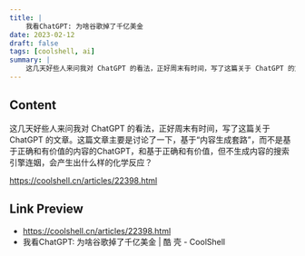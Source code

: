 ```yaml
---
title: |
    我看ChatGPT: 为啥谷歌掉了千亿美金
date: 2023-02-12
draft: false
tags: [coolshell, ai]
summary: |
    这几天好些人来问我对 ChatGPT 的看法，正好周末有时间，写了这篇关于 ChatGPT 的文章。这篇文章主要是讨论了一下，基于“内容生成套路”，而不是基于正确和有价值的内容的ChatGPT，和基于正确和有价值，但不生成内容的搜索引擎连姻，会产生出什么样的化学反应？
---
```


## Content

这几天好些人来问我对 ChatGPT 的看法，正好周末有时间，写了这篇关于 ChatGPT 的文章。这篇文章主要是讨论了一下，基于“内容生成套路”，而不是基于正确和有价值的内容的ChatGPT，和基于正确和有价值，但不生成内容的搜索引擎连姻，会产生出什么样的化学反应？

https://coolshell.cn/articles/22398.html

## Link Preview

- https://coolshell.cn/articles/22398.html
- 我看ChatGPT: 为啥谷歌掉了千亿美金 | 酷 壳 - CoolShell
